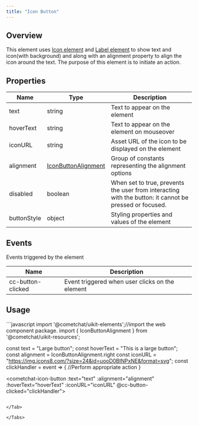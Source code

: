 ```yaml
---
title: "Icon Button"
---
```




## Overview

This element uses [Icon element](/ui-kit/react/v4/icon) and [Label element](/ui-kit/react/v4/label) to show text and icon(with background) and along with an alignment property to align the icon around the text. The purpose of this element is to initiate an action.

## Properties

| Name        | Type                                                        | Description                                                                                            |
| ----------- | ----------------------------------------------------------- | ------------------------------------------------------------------------------------------------------ |
| text        | string                                                      | Text to appear on the element                                                                          |
| hoverText   | string                                                      | Text to appear on the element on mouseover                                                             |
| iconURL     | string                                                      | Asset URL of the icon to be displayed on the element                                                   |
| alignment   | [IconButtonAlignment](/web-shared/iconbuttonalignment) | Group of constants representing the alignment options                                                  |
| disabled    | boolean                                                     | When set to true, prevents the user from interacting with the button: it cannot be pressed or focused. |
| buttonStyle | object                                                      | Styling properties and values of the element                                                           |

## Events

Events triggered by the element

| Name              | Description                                     |
| ----------------- | ----------------------------------------------- |
| cc-button-clicked | Event triggered when user clicks on the element |

## Usage

<Tabs>
<Tab title="JavaScript">
```javascript
import '@cometchat/uikit-elements';//import the web component package.
import { IconButtonAlignment } from '@cometchat/uikit-resources';

const text = "Large button";
const hoverText = "This is a large button";
const alignment = IconButtonAlignment.right
const iconURL = "https://img.icons8.com/?size=24&id=uooD0BINPxNE&format=svg";
const clickHandler = event => {
	//Perform appropriate action
}


<cometchat-icon-button
:text="text"
:alignment="alignment"
:hoverText="hoverText"
:iconURL="iconURL"
@cc-button-clicked="clickHandler">
</cometchat-icon-button>
```

</Tab>

</Tabs>
